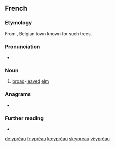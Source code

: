 ==French==

===Etymology===
From {{m|fr|Ypres}}, Belgian town known for such trees.

===Pronunciation===
* {{IPA|/ipʁeo/|lang=fr}}

===Noun===
{{fr-noun|m|ypréaux}}

# [[broad]]-[[leaved]] [[elm]]

===Anagrams===
* {{l|fr|payeur}}

===Further reading===
* {{R:TLFi}}

[[de:ypréau]]
[[fr:ypréau]]
[[ko:ypréau]]
[[sk:ypréau]]
[[vi:ypréau]]